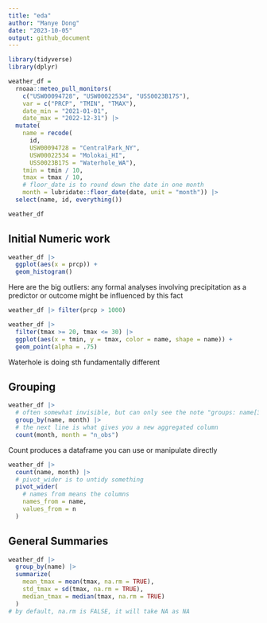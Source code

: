 ```yaml
---
title: "eda"
author: "Manye Dong"
date: "2023-10-05"
output: github_document
---
```

```r
library(tidyverse)
library(dplyr)
```

```r
weather_df = 
  rnoaa::meteo_pull_monitors(
    c("USW00094728", "USW00022534", "USS0023B17S"),
    var = c("PRCP", "TMIN", "TMAX"), 
    date_min = "2021-01-01",
    date_max = "2022-12-31") |>
  mutate(
    name = recode(
      id, 
      USW00094728 = "CentralPark_NY", 
      USW00022534 = "Molokai_HI",
      USS0023B17S = "Waterhole_WA"),
    tmin = tmin / 10,
    tmax = tmax / 10,
    # floor_date is to round down the date in one month
    month = lubridate::floor_date(date, unit = "month")) |>
  select(name, id, everything())
```
```r
weather_df
```

## Initial Numeric work
```r
weather_df |> 
  ggplot(aes(x = prcp)) + 
  geom_histogram()
```

Here are the big outliers: any formal analyses involving precipitation as a predictor or outcome might be influenced by this fact
```r
weather_df |> filter(prcp > 1000)
```

```r
weather_df |> 
  filter(tmax >= 20, tmax <= 30) |> 
  ggplot(aes(x = tmin, y = tmax, color = name, shape = name)) + 
  geom_point(alpha = .75)
```
Waterhole is doing sth fundamentally different

## Grouping
```r
weather_df |>
  # often somewhat invisible, but can only see the note "groups: name[3], denoting the unique groups"
  group_by(name, month) |>
  # the next line is what gives you a new aggregated column
  count(month, month = "n_obs")
```
Count produces a dataframe you can use or manipulate directly

```r
weather_df |>
  count(name, month) |>
  # pivot_wider is to untidy something
  pivot_wider(
    # names from means the columns
    names_from = name,
    values_from = n
  )
```

## General Summaries
```r
weather_df |>
  group_by(name) |>
  summarize(
    mean_tmax = mean(tmax, na.rm = TRUE), 
    std_tmax = sd(tmax, na.rm = TRUE), 
    median_tmax = median(tmax, na.rm = TRUE)
  )
# by default, na.rm is FALSE, it will take NA as NA
```

```r

```

